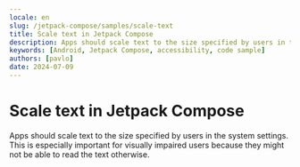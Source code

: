 ```yaml
---
locale: en
slug: /jetpack-compose/samples/scale-text
title: Scale text in Jetpack Compose
description: Apps should scale text to the size specified by users in the system settings.
keywords: [Android, Jetpack Compose, accessibility, code sample]
authors: [pavlo]
date: 2024-07-09
---
```


# Scale text in Jetpack Compose

Apps should scale text to the size specified by users in the system settings. This is especially important for visually impaired users because they might not be able to read the text otherwise.

<CodeSample id="text-scale" platform="compose" locale="en"/>
